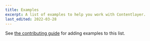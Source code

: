 ```yaml
---
title: Examples
excerpt: A list of examples to help you work with Contentlayer.
last_edited: 2022-03-28
---
```


<Callout>See [the contributing guide](/docs/other/contributing) for adding examples to this list.</Callout>

<div className="mt-12 grid gap-4 md:grid-cols-2">
  <Card
    title="next-contentlayer-example"
    subtitle="A basic Next.js blog using Contentlayer."
    link={{
      label: 'View Project',
      url: 'https://github.com/contentlayerdev/next-contentlayer-example',
    }}
  />
</div>
